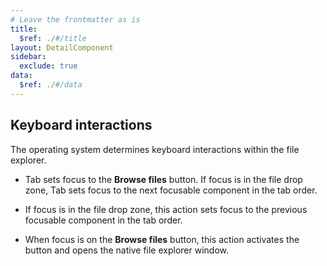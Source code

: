 ```yaml
---
# Leave the frontmatter as is
title:
  $ref: ./#/title
layout: DetailComponent
sidebar:
  exclude: true
data:
  $ref: ./#/data
---
```


## Keyboard interactions

The operating system determines keyboard interactions within the file explorer.

<KeyboardControls>

<KeyboardControl keyOrCombos="Tab">

- Tab sets focus to the **Browse files** button. If focus is in the file drop zone, Tab sets focus to the next focusable component in the tab order.

</KeyboardControl>
<KeyboardControl keyOrCombos="Shift + Tab">

- If focus is in the file drop zone, this action sets focus to the previous focusable component in the tab order.

</KeyboardControl>
<KeyboardControl keyOrCombos="Space / Enter">

- When focus is on the **Browse files** button, this action activates the button and opens the native file explorer window.

</KeyboardControl>
</KeyboardControls>
